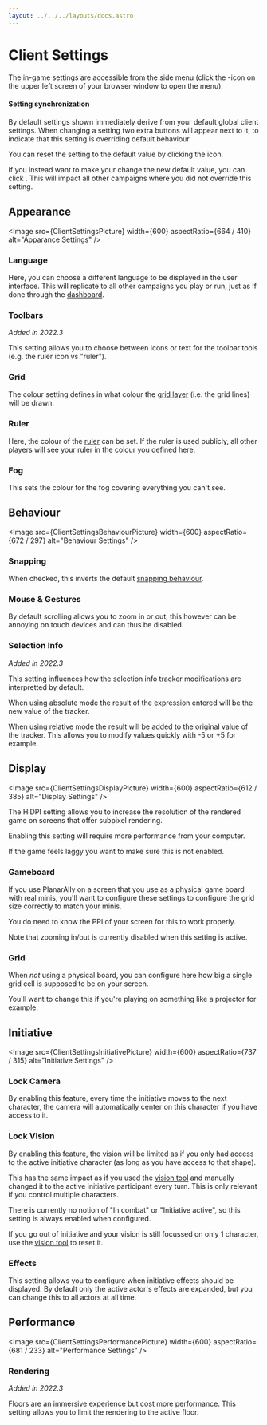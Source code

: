 ```yaml
---
layout: ../../../layouts/docs.astro
---
```




# Client Settings

The in-game settings are accessible from the side menu (click the <Cog />-icon on the upper left screen of your browser window to open the menu).

#### Setting synchronization

By default settings shown immediately derive from your default global client settings.
When changing a setting two extra buttons will appear next to it, to indicate that this setting is overriding default behaviour.

You can reset the setting to the default value by clicking the <TimesCircle /> icon.

If you instead want to make your change the new default value, you can click <SyncAlt />.
This will impact all other campaigns where you did not override this setting.

## Appearance

<Image src={ClientSettingsPicture} width={600} aspectRatio={664 / 410} alt="Apparance Settings" />

### Language

Here, you can choose a different language to be displayed in the user interface.
This will replicate to all other campaigns you play or run, just as if done through the [dashboard](/docs/dashboard/#localisation).

### Toolbars

_Added in 2022.3_

This setting allows you to choose between icons or text for the toolbar tools (e.g. the ruler icon vs "ruler").

### Grid

The colour setting defines in what colour the [grid layer](/docs/dm/layers/#grid) (i.e. the grid lines) will be drawn.

### Ruler

Here, the colour of the [ruler](/docs/tools/ruler) can be set.
If the ruler is used publicly, all other players will see your ruler in the colour you defined here.

### Fog

This sets the colour for the fog covering everything you can't see.

## Behaviour

<Image src={ClientSettingsBehaviourPicture} width={600} aspectRatio={672 / 297} alt="Behaviour Settings" />

### Snapping

When checked, this inverts the default [snapping behaviour](/docs/game/snapping/).

### Mouse & Gestures

By default scrolling allows you to zoom in or out, this however can be annoying on touch devices and can thus be disabled.

### Selection Info

_Added in 2022.3_

This setting influences how the selection info tracker modifications are interpretted by default.

When using absolute mode the result of the expression entered will be the new value of the tracker.

When using relative mode the result will be added to the original value of the tracker.
This allows you to modify values quickly with -5 or +5 for example.

## Display

<Image src={ClientSettingsDisplayPicture} width={600} aspectRatio={612 / 385} alt="Display Settings" />

The HiDPI setting allows you to increase the resolution of the rendered game on screens that offer subpixel rendering.

<Warning title="Increased Performance costs">
Enabling this setting will require more performance from your computer.

If the game feels laggy you want to make sure this is not enabled.

</Warning>

### Gameboard

If you use PlanarAlly on a screen that you use as a physical game board with real minis,
you'll want to configure these settings to configure the grid size correctly to match your minis.

You do need to know the PPI of your screen for this to work properly.

Note that zooming in/out is currently disabled when this setting is active.

### Grid

When _not_ using a physical board, you can configure here how big a single grid cell is supposed to be on your screen.

You'll want to change this if you're playing on something like a projector for example.

## Initiative

<Image src={ClientSettingsInitiativePicture} width={600} aspectRatio={737 / 315} alt="Initiative Settings" />

### Lock Camera

By enabling this feature, every time the initiative moves to the next character,
the camera will automatically center on this character if you have access to it.

### Lock Vision

By enabling this feature, the vision will be limited as if you only had access to the active initiative character (as long as you have access to that shape).

This has the same impact as if you used the [vision tool](/docs/tools/vision/) and manually changed it to the active initiative participant every turn.
This is only relevant if you control multiple characters.

<Warning>
There is currently no notion of "In combat" or "Initiative active", so this setting is always enabled when configured.

If you go out of initiative and your vision is still focussed on only 1 character, use the [vision tool](/docs/tools/vision/) to reset it.

</Warning>

### Effects

This setting allows you to configure when initiative effects should be displayed.
By default only the active actor's effects are expanded, but you can change this to all actors at all time.

## Performance

<Image src={ClientSettingsPerformancePicture} width={600} aspectRatio={681 / 233} alt="Performance Settings" />

### Rendering

_Added in 2022.3_

Floors are an immersive experience but cost more performance.
This setting allows you to limit the rendering to the active floor.

